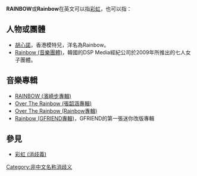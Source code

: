 '''RAINBOW'''或'''Rainbow'''在英文可以指[[彩虹|彩虹]]，也可以指：

==人物或團體==
*[[胡心諾|胡心諾]]，香港模特兒，洋名為Rainbow。
*[[Rainbow_(音樂團體)|Rainbow (音樂團體)]]，韓國的DSP Media經紀公司於2009年所推出的七人女子團體。

==音樂專輯==
*[[RAINBOW_(濱崎步專輯)|RAINBOW (濱崎步專輯)]]
*[[Over_The_Rainbow_(張韶涵專輯)|Over The Rainbow (張韶涵專輯)]]
*[[Over_The_Rainbow_(Rainbow專輯)|Over The Rainbow (Rainbow專輯)]]
*[[Rainbow_(GFRIEND專輯)|Rainbow (GFRIEND專輯)]]，GFRIEND的第一張迷你改版專輯

==參見==
*[[彩虹_(消歧義)|彩虹 (消歧義)]]

{{disambig|R彩虹}}

[[Category:非中文名称消歧义|Category:非中文名称消歧义]]